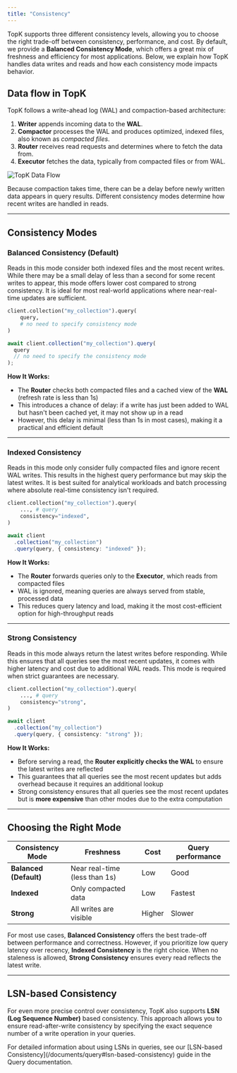 ```yaml
---
title: "Consistency"
---
```


TopK supports three different consistency levels, allowing you to choose the right trade-off between consistency, performance, and cost. By default, we provide a **Balanced Consistency Mode**, which offers a great mix of freshness and efficiency for most applications. Below, we explain how TopK handles data writes and reads and how each consistency mode impacts behavior.

## Data flow in TopK

TopK follows a write-ahead log (WAL) and compaction-based architecture:

1. **Writer** appends incoming data to the **WAL**.
2. **Compactor** processes the WAL and produces optimized, indexed files, also known as *compacted files*.
3. **Router** receives read requests and determines where to fetch the data from.
4. **Executor** fetches the data, typically from compacted files or from WAL.

<img src="/topk-data-flow.svg" alt="TopK Data Flow" className="dark:invert" />

Because compaction takes time, there can be a delay before newly written data appears in query results. Different consistency modes determine how recent writes are handled in reads.

---

## Consistency Modes

### **Balanced Consistency (Default)**

Reads in this mode consider both indexed files and the most recent writes. While there may be a small delay of less than a second for some recent writes to appear, this mode offers lower cost compared to strong consistency. It is ideal for most real-world applications where near-real-time updates are sufficient.

<CodeGroup>

```python Python
client.collection("my_collection").query(
    query,
    # no need to specify consistency mode
)
```


```typescript Javascript
await client.collection("my_collection").query(
  query
  // no need to specify the consistency mode
);
```

</CodeGroup>

**How It Works:**

- The **Router** checks both compacted files and a cached view of the **WAL** (refresh rate is less than 1s)
- This introduces a chance of delay: if a write has just been added to WAL but hasn't been cached yet, it may not show up in a read
- However, this delay is minimal (less than 1s in most cases), making it a practical and efficient default

---

### **Indexed Consistency**

Reads in this mode only consider fully compacted files and ignore recent WAL writes. This results in the highest query performance but may skip the latest writes. It is best suited for analytical workloads and batch processing where absolute real-time consistency isn't required.

<CodeGroup>

```python Python
client.collection("my_collection").query(
    ..., # query
    consistency="indexed",
)
```


```typescript Javascript
await client
  .collection("my_collection")
  .query(query, { consistency: "indexed" });
```

</CodeGroup>

**How It Works:**

- The **Router** forwards queries only to the **Executor**, which reads from compacted files
- WAL is ignored, meaning queries are always served from stable, processed data
- This reduces query latency and load, making it the most cost-efficient option for high-throughput reads

---

### **Strong Consistency**

Reads in this mode always return the latest writes before responding. While this ensures that all queries see the most recent updates, it comes with higher latency and cost due to additional WAL reads. This mode is required when strict guarantees are necessary.

<CodeGroup>

```python Python
client.collection("my_collection").query(
    ..., # query
    consistency="strong",
)
```


```typescript Javascript
await client
  .collection("my_collection")
  .query(query, { consistency: "strong" });
```

</CodeGroup>

**How It Works:**

- Before serving a read, the **Router explicitly checks the WAL** to ensure the latest writes are reflected
- This guarantees that all queries see the most recent updates but adds overhead because it requires an additional lookup
- Strong consistency ensures that all queries see the most recent updates but is **more expensive** than other modes due to the extra computation

---

## Choosing the Right Mode

| Consistency Mode       | Freshness                     | Cost   | Query performance |
| ---------------------- | ----------------------------- | ------ | ----------------- |
| **Balanced (Default)** | Near real-time (less than 1s) | Low    | Good              |
| **Indexed**            | Only compacted data           | Low    | Fastest           |
| **Strong**             | All writes are visible        | Higher | Slower            |

For most use cases, **Balanced Consistency** offers the best trade-off between performance and correctness. However, if you prioritize low query latency over recency, **Indexed Consistency** is the right choice. When no staleness is allowed, **Strong Consistency** ensures every read reflects the latest write.

---

## LSN-based Consistency

For even more precise control over consistency, TopK also supports **LSN (Log Sequence Number)** based consistency. This approach allows you to ensure read-after-write consistency by specifying the exact sequence number of a write operation in your queries.

<Info>
  For detailed information about using LSNs in queries, see our [LSN-based Consistency](/documents/query#lsn-based-consistency) guide in the Query documentation.
</Info>